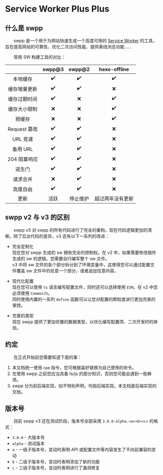 # Service Worker Plus Plus

## 什么是 swpp

&emsp;&emsp;swpp 是一个用于为网站快速生成一个高度可用的 [Service Worker](https://developer.mozilla.org/zh-CN/docs/Web/API/ServiceWorker) 的工具，旨在提高网站的可靠性、优化二次访问性能、提供离线浏览功能……

&emsp;&emsp;常用 SW 构建工具的对比：

|              | swpp@3 |  swpp@2  |   hexo-offline   |
| :----------: | :----: | :------: | :--------------: |
|   本地缓存   |   ✔️   |    ✔️    |        ✔️        |
| 缓存增量更新 |   ✔️   |    ✔️    |        ❌        |
| 缓存过期时间 |   ✔️   |    ❌    |        ✔️        |
| 缓存大小限制 |   ❌   |    ❌    |        ✔️        |
|    预缓存    |   ❌   |    ❌    |        ✔️        |
| Request 篡改 |   ✔️   |    ✔️    |        ❌        |
|   URL 竞速   |   ✔️   |    ✔️    |        ❌        |
|   备用 URL   |   ✔️   |    ✔️    |        ❌        |
| 204 阻塞响应 |   ✔️   |    ✔️    |        ❌        |
|    逃生门    |   ✔️   |    ✔️    |        ❌        |
|   请求合并   |   ❌   |    ✔️    |        ❌        |
|   高度自由   |   ✔️   |    ✔️    |        ❌        |
|     更新     |  活跃  | 停止维护 | 超过两年没有更新 |

## swpp v2 与 v3 的区别

&emsp;&emsp;swpp v3 对 swpp 的所有代码进行了完全的重构，现在代码逻辑更加的清晰。除了后台代码的差异，v3 还有以下一系列的改进：

- 完全定制化<br/>
  现在您对 swpp 生成的 sw 拥有完全的控制权。在 v2 中，如果需要修改插件生成的 sw 的逻辑，您需要自行编写整个 sw 文件。<br/>
  v3 中将 sw 文件的各个部分拆分到了环境变量中，这使得您可以通过配置文件覆盖 sw 文件中的任意一个部分，或者追加任意内容。

- 现代化配置<br/>
  现在您可以使用 `ts` 语言编写配置文件，同时还可以选择使用 `ESM`。在 v2 中您必须使用 `CommonJS`。<br/>
  同时使用内置的一系列 `define` 函数可以让您对配置的颗粒度进行更加完美的掌控。

- 完善的类型<br/>
  现在 swpp 提供了更加优雅的数据类型，以优化编写配置项、二次开发时的体验。

## 约定

&emsp;&emsp;在正式开始前您需要知道下面的事：

1. 本文档统一使用 `npm` 指令，您可根据喜好替换为自己使用的命令。
2. 在使用 swpp 之前您应当具备 ts/js 的部分知识，否则您可能会遇到一些麻烦。
3. swpp 分为前后端实现，如不特别声明，均指后端实现。本文档是后端实现的文档。

## 版本号

&emsp;&emsp;目前 swpp v3 还在测试阶段，版本号全部采用 `3.0.0-alpha.<a><b><c>` 的格式：

- `3.0.0` - 大版本号
- `alpha` - 测试版本
- `a` - 一级子版本号，变动时表明 API 或配置文件等内容发生了不向前兼容的变动
- `b` - 二级子版本号，变动时表明添加了新的功能
- `c` - 三级子版本号，变动时表明进行了漏洞修复
